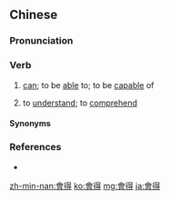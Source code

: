 {{also|会得}}
==Chinese==
{{zh-forms|s=会得}}

===Pronunciation===
{{zh-pron
|m=huìde
|c=wui5 dak1
|mn=xm,zz,tw:ē-tit/qz:ě-tit/qz:ě-lit
|w=2ue teq
|cat=v
}}

===Verb===
{{zh-verb}}

# {{lb|zh|literary|Min Nan}} [[can]]; to be [[able]] to; to be [[capable]] of
# {{lb|zh|literary}} to [[understand]]; to [[comprehend]]

====Synonyms====
{{zh-dial|可以}}

===References===
* {{thcwd|9635}}

[[zh-min-nan:會得]]
[[ko:會得]]
[[mg:會得]]
[[ja:會得]]